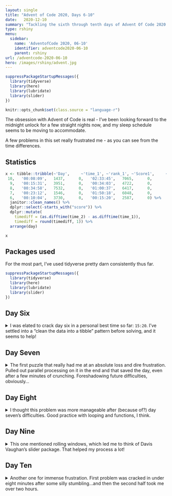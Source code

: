 ```yaml
---
layout: single
title: "Advent of Code 2020, Days 6-10"
date:   2020-12-10
summary: "Tackling the sixth through tenth days of Advent Of Code 2020: custom customs, handy haversacks, handheld halting,  encoding error, and adapter array!"
type: rshiny
menu:
  sidebar:
    name: 'AdventofCode 2020, 06-10'
    identifier: adventcode2020-06-10
    parent: rshiny
url: /adventcode-2020-06-10
hero: /images/rshiny/advent.jpg
---
```

```r
suppressPackageStartupMessages({
  library(tidyverse)
  library(here)
  library(lubridate)
  library(slider)
})

knitr::opts_chunk$set(class.source = "language-r")
```

The obsession with Advent of Code is real - I've been looking forward to the midnight unlock for a few straight nights now, and my sleep schedule seems to be moving to accommodate. 

A few problems in this set really frustrated me - as you can see from the time differences.

## Statistics

```r

x <- tibble::tribble(~'Day',     ~'time_1', ~'rank_1', ~'Score1',     ~'time_2', ~'rank_2', ~'Score2',
 10,   '00:08:09',   1437,      0,   '02:33:45',   7065,      0,
  9,   '00:15:31',   3951,      0,   '00:34:03',   4722,      0,
  8,   '00:34:58',   7532,      0,   '01:00:37',   6417,      0,
  7,   '00:23:12',   1546,      0,   '01:50:18',   6048,      0,
  6,   '00:10:04',   3730,      0,   '00:15:20',   2587,      0) %>% 
  janitor::clean_names() %>% 
  dplyr::select(-starts_with("score")) %>% 
  dplyr::mutate(
    timediff = (as.difftime(time_2) - as.difftime(time_1)),
    timediff = round(timediff, 1)) %>% 
  arrange(day)

x
```
## Packages used

For the most part, I've used tidyverse pretty darn consistently thus far. 

```r
suppressPackageStartupMessages({
  library(tidyverse)
  library(here)
  library(lubridate)
  library(slider)
})
```

## Day Six

<details>
<summary> I was elated to crack day six in a personal best time so far: `15:20`. I've settled into a "clean the data into a tibble" pattern before solving, and it seems to help! </summary>

> The form asks a series of 26 yes-or-no questions marked a through z. All you need to do is identify the questions for which anyone in your group answers "yes". Since your group is just you, this doesn't take very long.
>
>However, the person sitting next to you seems to be experiencing a language barrier and asks if you can help. For each of the people in their group, you write down the questions for which they answer "yes", one per line. For example:
>
> - abcx
> - abcy
>- abcz
>
>In this group, there are 6 questions to which anyone answered "yes": a, b, c, x, y, and z. (Duplicate answers to the same question don't count extra; each question counts at most once.)

--- Data ---
```r
input_06 <- read_lines("https://github.com/tanho63/advent_of_code/raw/master/2020/day-06.txt")
```

--- Cleaning ---
```r
df_surveys <- tibble(data = input_06) %>% 
  mutate(group_id = ifelse(data == "",1,0),
         group_id = cumsum(group_id) + 1) %>% 
  filter(data!="") %>% 
  mutate(passenger_id = row_number(),
         data = str_split(data,"")) %>% 
  unnest_longer(data)
```
```r
df_surveys <- structure(list(data = c("t", "r", "r", "t", "t", "r"), group_id = c(1, 
1, 1, 1, 1, 1), passenger_id = c(1L, 1L, 2L, 2L, 3L, 3L)), row.names = c(NA, 
-6L), class = c("tbl_df", "tbl", "data.frame"))
```
```r
head(df_surveys)
```

--- Problem 1 ---
For each group, count the number of questions to which anyone answered "yes". What is the sum of those counts?

```r
p1 <- df_surveys %>% 
  group_by(group_id) %>% 
  summarise(count = length(unique(data))) %>% 
  summarise(sum(count))
```
```r
p1 <- structure(list(`sum(count)` = 6310L), row.names = c(NA, -1L), class = c("tbl_df", 
"tbl", "data.frame"))
```
```r
p1
```

--- Problem 2 ---

Now count only where everyone in the group answered ALL the same questions.

```r
p2 <- df_surveys %>% 
  group_by(group_id) %>%
  add_count(data,name = "answer_count") %>% 
  mutate(group_count = length(unique(passenger_id))) %>% 
  ungroup() %>% 
  filter(answer_count == group_count) %>% 
  group_by(group_id) %>% 
  summarise(count = length(unique(data))) %>% 
  summarise(sum(count))
```
```r
p2 <- 3193
```
```r
p2
```

New time PB of fifteen minutes is pretty satisfying!

</details>

## Day Seven

<details>
<summary> The first puzzle that really had me at an absolute loss and dire frustration. Pulled out parallel processing on it in the end and that saved the day, even after a few minutes of crunching. Foreshadowing future difficulties, obviously... </summary>


--- Data ---
```r
input_07 <- read_lines("https://github.com/tanho63/advent_of_code/raw/master/2020/day-07.txt")
```

--- Cleaning ---

```r
df_rules <- tibble(input = input_07) %>% 
  separate(input,into = c("name","rule"),sep = " bags contain ") %>% 
  mutate(rule = str_split(rule,"bags|bag")) %>% 
  unnest_longer(rule)  %>% 
  mutate(rule = str_remove(rule,","),
         rule = str_remove(rule,"\\."),
         rule = str_squish(rule)) %>% 
  filter(rule != "") %>% 
  mutate(rule_qty = parse_number(rule,na = "no other"),
         rule_colour = if_else(is.na(rule_qty), 
                               NA_character_,
                               str_remove(rule,as.character(rule_qty))),
         rule_colour = str_squish(rule_colour))
```
```r
df_rules <- structure(list(name = c("vibrant purple", "vibrant purple", "vibrant purple", 
"posh crimson", "posh crimson", "posh crimson"), rule = c("3 shiny lavender", 
"1 mirrored gray", "4 muted bronze", "4 drab plum", "5 dotted purple", 
"3 vibrant lavender"), rule_qty = c(3, 1, 4, 4, 5, 3), rule_colour = c("shiny lavender", 
"mirrored gray", "muted bronze", "drab plum", "dotted purple", 
"vibrant lavender")), row.names = c(NA, -6L), class = c("tbl_df", 
"tbl", "data.frame"))
```
```r
head(df_rules)
```

--- Problem 1 --- 

How many bag colours eventually contain one shiny gold bag?

```r

find_parents <- function(colour,df_rules){
  x <- df_rules %>% 
    filter(rule_colour == colour, rule_qty >= 1)
  
  map_dfr(x$name,find_parents,df_rules) %>% 
    bind_rows(x,.)
}

parents <- find_parents("shiny gold",df_rules)

unique(parents$name) %>% length()
```
```r
print(119)
```


--- Problem 2 --- 

> How many bags are inside your shiny gold bag?

The ultimate "I'm too tired for this shit" move is to pull out parallel processing on it. Cause ugh. This ended up taking a few minutes on my machine. 

```r
library(furrr) 

plan(multiprocess)

find_children <- function(colour,df_rules){
  
  x <- df_rules %>% 
    filter(name == colour,!is.na(rule_qty))
  
  if(nrow(x)==0) return(tibble())
  
  x <- x %>% 
    mutate(rule_colour = map2(rule_colour,rule_qty,rep_len)) %>% 
    unnest_longer(rule_colour)
  
  y <- future_map_dfr(x$rule_colour,find_children,df_rules)
  
  bind_rows(x,y)
}

children <- find_children("shiny gold",df_rules)
```
```r
children <- tibble(x = character(155802))
```
```r
nrow(children)
```

</details>

## Day Eight

<details>

<summary> I thought this problem was more manageable after (because of?) day seven's difficulties. Good practice with looping and functions, I think. </summary> 

> The boot code is represented as a text file with one instruction per line of text. Each instruction consists of an operation (acc, jmp, or nop) and an argument (a signed number like +4 or -20).
>
>  -  acc increases or decreases a single global value called the accumulator by the value given in the argument. For example, acc +7 would increase the accumulator by 7. The accumulator starts at 0. After an acc instruction, the instruction immediately below it is executed next.
>  -  jmp jumps to a new instruction relative to itself. The next instruction to execute is found using the argument as an offset from the jmp instruction; for example, jmp +2 would skip the next instruction, jmp +1 would continue to the instruction immediately below it, and jmp -20 would cause the instruction 20 lines above to be executed next.
>  -  nop stands for No OPeration - it does nothing. The instruction immediately below it is executed next.
>
>This is an infinite loop: with this sequence of jumps, the program will run forever. The moment the program tries to run any instruction a second time, you know it will never terminate.
>
>Immediately before the program would run an instruction a second time, the value in the accumulator is 5.
>
> Run your copy of the boot code. Immediately before any instruction is executed a second time, what value is in the accumulator?

--- Data ---

```r
input_08 <- read_lines("https://github.com/tanho63/advent_of_code/raw/master/2020/day-08.txt")
```

--- Cleaning ---

```r
df_codes <- tibble(x = input_08) %>% 
  separate(x,c("instruction","qty"),sep = " ", convert = TRUE) %>% 
  mutate(instruction_id = row_number(),
         next_instruction_id = case_when(instruction == "jmp" ~ instruction_id + qty,
                                         TRUE ~ instruction_id + 1L)) %>% 
  select(instruction_id,instruction,qty,next_instruction_id)
```
```r
df_codes <- structure(list(instruction_id = 1:6, instruction = c("acc", "acc", 
"acc", "jmp", "nop", "acc"), qty = c(17L, 37L, -13L, 173L, 100L, 
-7L), next_instruction_id = c(2L, 3L, 4L, 177L, 6L, 7L)), row.names = c(NA, 
-6L), class = c("tbl_df", "tbl", "data.frame"))
```
```r
head(df_codes)
```

--- Problem 1: ---

Immediately before any instruction is executed a second time, what value is in the accumulator?

```r
current_id <- 1
accumulator <- 0
error_switch <- FALSE
visited_codes <- tibble()

while(!error_switch){
  
  current_instruction <- df_codes %>% 
    filter(instruction_id == current_id)
  
  visited_codes <- bind_rows(visited_codes,current_instruction)
  
  if(current_instruction$instruction == "acc") accumulator <- accumulator + current_instruction$qty
  
  current_id <- current_instruction$next_instruction_id
  
  if(current_id %in% visited_codes$instruction_id) error_switch <- TRUE

}
```
```r
accumulator <- 1797
```
```r
accumulator
```

--- Problem 2: Fix the program ---

The program has a bug where one of jmp or nop are wrong and should be the other way around, which will let the program run all of the rows. If the program exits correctly, what is the accumulator total?

First, create function for the previous problem's accumulator.

```r
run_accumulator <- function(df_codes){
  
  current_id <- 1
  accumulator <- 0
  error_switch <- FALSE
  visited_codes <- tibble()
  
  while(!error_switch){
    
    current_instruction <- df_codes %>% 
      filter(instruction_id == current_id)
    
    visited_codes <- bind_rows(visited_codes,current_instruction)
    
    if(current_instruction$instruction == "acc") accumulator <- accumulator + current_instruction$qty
    
    current_id <- current_instruction$next_instruction_id
    
    if(current_id == 626) error_switch <- TRUE
    if(current_id %in% visited_codes$instruction_id) error_switch <- TRUE
  }

  status <- "FAIL"
  
  if(current_id == 626) status <- "SUCCESS"
  
  return( 
    list(
      status = status, 
      accumulator = accumulator, 
      next_id = current_id)
  )
}

test_accumulator <- run_accumulator(df_codes)
```
```r
test_accumulator <- structure(list(status = c("SUCCESS", "FAIL", "FAIL", "FAIL", 
"FAIL", "FAIL"), accumulator = c(1036, 1818, 1797, 1797, 1797, 
1797), next_id = c(626L, 448L, 606L, 606L, 606L, 606L)), row.names = c(NA, 
-6L), class = c("tbl_df", "tbl", "data.frame"))
```
```r
test_accumulator
```

Next, build function to switch jmp and nop, build list of dfs, run the accumulator on it and find the row with success.

```r
library(furrr)

plan(multisession)

jmpnop_switcher <- function(id,df_codes){
  
  df_codes$instruction[id] <- switch(df_codes$instruction[id],
                                     "jmp" = "nop",
                                     "nop" = "jmp")
  
  df_codes <- df_codes %>% 
    mutate(next_instruction_id = case_when(instruction == "jmp" ~ instruction_id + qty,
                                           TRUE ~ instruction_id + 1L))
  
  df_codes
}

jmpnop_list <- df_codes$instruction_id[df_codes$instruction %in% c("jmp","nop")]

df_codelist <- map(jmpnop_list,jmpnop_switcher,df_codes)

x <- future_map_dfr(df_codelist,run_accumulator)
```
```r
x <- structure(list(status = c("SUCCESS", "FAIL", "FAIL", "FAIL", 
"FAIL", "FAIL"), accumulator = c(1036, 1818, 1797, 1797, 1797, 
1797), next_id = c(626L, 448L, 606L, 606L, 606L, 606L)), row.names = c(NA, 
-6L), class = c("tbl_df", "tbl", "data.frame"))
```
```r
x %>% filter(status == "SUCCESS")
```

</details>

## Day Nine

<details>

<summary> This one mentioned rolling windows, which led me to think of Davis Vaughan's slider package. That helped my process a lot! </summary>


--- Description --- 

> XMAS starts by transmitting a preamble of 25 numbers. After that, each number you receive should be the sum of any two of the 25 immediately previous numbers. The two numbers will have different values, and there might be more than one such pair.
> 
> For example, suppose your preamble consists of the numbers 1 through 25 in a random order. To be valid, the next number must be the sum of two of those numbers. 
>
>The first step of attacking the weakness in the XMAS data is to find the first number in the list (after the preamble) which is not the sum of two of the 25 numbers before it. What is the first number that does not have this property?

--- Data ---
```r
input_09 <- read_lines("https://github.com/tanho63/advent_of_code/raw/master/2020/day-09.txt")
```

--- Cleaning ---

Offhand, I'm going to use Davis Vaughan's "slider" package to create the rolling windows for each row, and hopefully that helps tackle each problem. 

```r
library(slider)

df_cipher <- tibble(num = input_09) %>% 
  mutate_all(as.numeric) %>% 
  mutate(rolling = slide(num,~.x,.before = 24, .complete = TRUE) %>% lag()) %>% 
  slice(-(1:25))
```
```r
df_cipher <- structure(list(num = c(30, 11, 3, 33, 78, 4), rolling = list(
    c(17, 14, 2, 35, 39, 31, 5, 25, 1, 29, 40, 48, 9, 37, 21, 
    7, 41, 8, 15, 28, 47, 13, 16, 50, 45), c(14, 2, 35, 39, 31, 
    5, 25, 1, 29, 40, 48, 9, 37, 21, 7, 41, 8, 15, 28, 47, 13, 
    16, 50, 45, 30), c(2, 35, 39, 31, 5, 25, 1, 29, 40, 48, 9, 
    37, 21, 7, 41, 8, 15, 28, 47, 13, 16, 50, 45, 30, 11), c(35, 
    39, 31, 5, 25, 1, 29, 40, 48, 9, 37, 21, 7, 41, 8, 15, 28, 
    47, 13, 16, 50, 45, 30, 11, 3), c(39, 31, 5, 25, 1, 29, 40, 
    48, 9, 37, 21, 7, 41, 8, 15, 28, 47, 13, 16, 50, 45, 30, 
    11, 3, 33), c(31, 5, 25, 1, 29, 40, 48, 9, 37, 21, 7, 41, 
    8, 15, 28, 47, 13, 16, 50, 45, 30, 11, 3, 33, 78))), row.names = c(NA, 
-6L), class = c("tbl_df", "tbl", "data.frame"))
```
```r
head(df_cipher)
```

--- Problem 1 ---

> Find the first number which is not the sum of the two numbers before it.

```r
problem_1 <- df_cipher %>% 
  mutate(rolling_sum = map2_lgl(rolling,num, 
                       ~ crossing(x = .x, y = .x) %>% 
                          mutate(sum = x + y,
                                 flag = sum == .y) %>% 
                         summarise(flag = any(flag)) %>% 
                         pull(flag)))
```
```r
problem_1 <- structure(list(num = 10884537, rolling = list(c(6365336, 10576376, 
9788183, 10022967, 6830224, 7340534, 8068740, 7729774, 8062265, 
16097220, 8189810, 8288063, 13970570, 16282371, 9851242, 11670932, 
11219888, 11780248, 16275420, 11958448, 13089628, 13195560, 12624740, 
13705870, 16689294)), rolling_sum = FALSE), row.names = c(NA, 
-1L), class = c("tbl_df", "tbl", "data.frame"))
```
```r
problem_1 %>% 
  filter(!rolling_sum)

solution_1 <- problem_1 %>% 
  filter(!rolling_sum) %>% 
  pull(num)
```

--- Problem 2 --- 

> The final step in breaking the XMAS encryption relies on the invalid number you just found: you must find a contiguous set of at least two numbers in your list which sum to the invalid number from step 1.

Back to slider again, this time using a loop to iterate the size of the rolling window upward until the solution is found.

```r
problem_2 <- df_cipher %>% 
  filter(num < solution_1) %>%
  select(num)

success <- FALSE
size <- 1

while(!success){
  size <- size + 1
  
  test_solve <- problem_2 %>% 
    mutate(rolling_sum = slide_dbl(num,sum,.complete = TRUE,.before = size - 1),
           success = rolling_sum == solution_1)
  
  success <- any(test_solve$success,na.rm = TRUE)
}

cleanup_solution <- test_solve %>% 
  slice((which(test_solve$success)-size+1):which(test_solve$success))
```
```r
cleanup_solution <- structure(list(num = c(408514, 507208, 753282, 695857, 570543, 
444281, 626571, 592643, 500865, 693401, 599118, 661929, 814643, 
662453, 712303, 852795, 788131), rolling_sum = c(6419520, 6675531, 
7148649, 7429404, 7628429, 7753756, 7967090, 8216758, 8374124, 
8676795, 8899534, 9061257, 9507096, 9792646, 10107548, 10517218, 
10884537), success = c(FALSE, FALSE, FALSE, FALSE, FALSE, FALSE, 
FALSE, FALSE, FALSE, FALSE, FALSE, FALSE, FALSE, FALSE, FALSE, 
FALSE, TRUE)), row.names = c(NA, -17L), class = c("tbl_df", "tbl", 
"data.frame"))
```
```r
cleanup_solution

min(cleanup_solution$num) + max(cleanup_solution$num)
```

</details>

## Day Ten

<details>
<summary> Another one for immense frustration. First problem was cracked in under eight minutes after some silly stumbling...and then the second half took me over two hours. </summary>

--- Data ---
```r
input_10 <- read_lines("https://github.com/tanho63/advent_of_code/raw/master/2020/day-10.txt")
```

--- Cleaning ---
```r
df_adapters <- tibble(adapter = input_10) %>% 
  mutate(adapter = as.numeric(adapter)) %>% 
  add_row(adapter = max(.$adapter)+3) %>% 
  arrange(adapter) %>% 
  mutate(diff = adapter - lag(adapter,default = 0))
```
```r
df_adapters <- structure(list(adapter = c(1, 2, 3, 4, 7, 8), diff = c(1, 1, 
1, 1, 3, 1)), row.names = c(NA, -6L), class = c("tbl_df", "tbl", 
"data.frame"))
```
```r
head(df_adapters)
```

--- Problem 1 ---

> Find a chain that uses all of your adapters to connect the charging outlet to your device's built-in adapter and count the joltage differences between the charging outlet, the adapters, and your device. What is the number of 1-jolt differences multiplied by the number of 3-jolt differences?

```r
p1 <- df_adapters %>% 
  count(diff)
```
```r
p1 <- structure(list(diff = c(1, 3), n = c(73L, 31L)), row.names = c(NA, 
-2L), class = c("tbl_df", "tbl", "data.frame"))
```
```r
p1
prod(p1$n)
```

--- Problem 2 ---

> What is the total number of distinct ways you can arrange the adapters to connect the charging outlet to your device?

Back to the slider package here, I think.
```r
library(slider)
options(scipen = 999)
```

Creating a table of adapters with the end at the top, and then a list of ways you could use that plug (i.e. which plugs the current plug can fit into).

```r
p2 <- df_adapters %>%
  select(adapter) %>%
  add_row(adapter = 0) %>% 
  arrange(desc(adapter)) %>% 
  mutate(
    ways = slide(adapter,~.x,.before = 3,.after = -1),
    ways = map2(ways,adapter,~.x[.x-.y<=3]))
```
```r
p2 <- structure(list(adapter = c(166, 163, 162, 161, 160, 159), ways = list(
    numeric(0), 166, 163, c(163, 162), c(163, 162, 161), c(162, 
    161, 160))), row.names = c(NA, -6L), class = c("tbl_df", 
"tbl", "data.frame")) %>% 
  mutate(ways = map_chr(ways,paste,collapse = ", "))
```
```r
head(p2)
```


Beginning with the end in mind: 

- adapter 163 can plug into adapter 166 and that's it. 
- adapter 162 can plug into 163, and so inherits the number of ways that adapter 163 can plug into 166.
- adapter 161 can plug into either 163 or 162, and so inherits the sum of (ways adapter 163 can plug in + ways adapter 162 can plug in).
- adapter 160 can plug into any of 163,162,161, so inherits the sum of (ways adapter 163 + ways adapter 162 + ways adapter 161) etc

Tried cumulative sums and actual recursion for a while before deciding on an external lookup table that was superassigned into. 

```r
lookup_table <- numeric()
lookup_table[[max(df_adapters$adapter)]] <- 1 # seed lookup_table for 166 as 1 path

p2 <- p2 %>% slice(-1) # remove 166, ways you can plug 166 in is blank

sum_ways <- function(ways,adapter){
  
  ways <- unlist(ways)
  
  total_ways <- sum(lookup_table[ways]) # read lookup table for each of the ways
    
  lookup_table[adapter] <<- total_ways # superassign into lookup table the total ways for this adapter
  
  return(total_ways)
}

p2_solve <- p2 %>% 
  mutate(total_ways = map2_dbl(ways,adapter,sum_ways))
```
```r

options(scipen = 99)

p2_solve <- structure(list(adapter = c(7, 4, 3, 2, 1, 0), ways = list(c(10, 
9, 8), 7, 4, c(4, 3), c(4, 3, 2), c(3, 2, 1)), total_ways = c(56693912375296, 
56693912375296, 56693912375296, 113387824750592, 226775649501184, 
396857386627072)), row.names = c(NA, -6L), class = c("tbl_df", 
"tbl", "data.frame")) %>% 
  mutate(ways = map_chr(ways,paste,collapse = ", "))
```
```r
tail(p2_solve)

max(p2_solve$total_ways)
```
